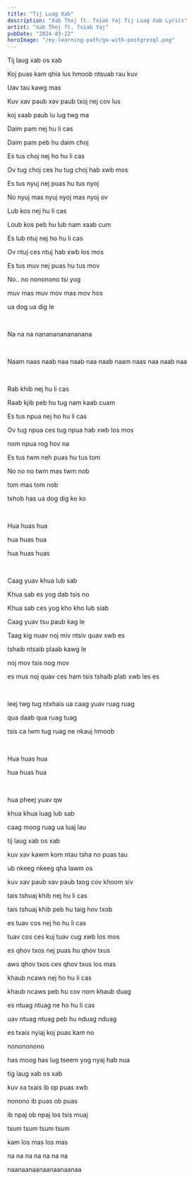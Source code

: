 ```yaml
---
title: "Tij Luag Xab"
description: "Xab Thoj ft. Txiab Yaj Tij Luag Xab Lyrics"
artist: "Xab Thoj ft. Txiab Yaj"
pubDate: "2024-03-22"
heroImage: "/my-learning-path/go-with-postgresql.png"
---
```


Tij laug xab os xab

Koj puas kam qhia lus hmoob ntsuab rau kuv

Uav tau kawg mas

Kuv xav paub xav paub txoj nej cov lus

koj xaab paub lu lug twg ma

Daim pam nej hu li cas

Daim pam peb hu daim choj

Es tus choj nej ho hu li cas

Ov tug choj ces hu tug choj hab xwb mos

Es tus nyuj nej puas hu tus nyoj

No nyuj mas nyuj nyoj mas nyoj ov

Lub kos nej hu li cas

Loub kos peb hu lub nam xaab cum

Es lub ntuj nej ho hu li cas

Ov ntuj ces ntuj hab xwb los mos

Es tus muv nej puas hu tus mov

No.. no nononono tsi yog

muv mas muv mov mas mov hos

ua dog ua dig le

<br />

Na na na nananananananana

<br />

Naam naas naab naa naab naa naab naam naas naa naab naa

<br />

Rab khib nej hu li cas

Raab kjib peb hu tug nam kaab cuam

Es tus npua nej ho hu li cas

Ov tug npua ces tug npua hab xwb los mos

nom npua rog hov na

Es tus twm neh puas hu tus tom

No no no twm mas twm nob

tom mas tom nob

txhob has ua dog dig ke ko

<br />

Hua huas hua

hua huas hua

hua huas huas

<br />

Caag yuav khua lub sab

Khua sab es yog dab tsis no

Khua sab ces yog kho kho lub siab

Caag yuav tsu paub kag le

Taag kig nuav noj miv ntsiv quav xwb es

tshaib ntsaib plaab kawg le

noj mov tsis nog mov

es mus noj quav ces ham tsis tshaib plab xwb les es

<br />

leej twg tug ntxhais ua caag yuav ruag ruag

qua daab qua ruag tuag

tsis ca lwm tug ruag ne nkauj hmoob

<br />

Hua huas hua

hua huas hua

<br />

hua pheej yuav qw

khua khua luag lub sab

caag moog ruag ua luaj lau

tij laug xab os xab

kuv xav kawm kom ntau tsha no puas tau

ub nkeeg nkeeg qha lawm os

kuv xav paub xav paub txog cov khoom siv

tais tshuaj khib nej hu li cas

tais tshuaj khib peb hu taig hov txob

es tuav cos nej ho hu li cas

tuav cos ces kuj tuav cug xwb los mos

es qhov txos nej puas hu qhov txus

aws qhov txos ces qhov txus los mas

khaub ncaws nej ho hu li cas

khaub ncaws peb hu cov nom khaub duag

es ntuag ntuag ne ho hu li cas

uav ntuag ntuag peb hu nduag nduag

es txais nyiaj koj puas kam no

nonononono

has moog has lug tseem yog nyaj hab nua

tig laug xab os xab

kuv xa txais ib op puas xwb

nonono ib puas ob puas

ib npaj ob npaj los tsis muaj

tsum tsum tsum tsum

kam los mas los mas

na na na na na na na

naanaanaanaanaanaanaa
